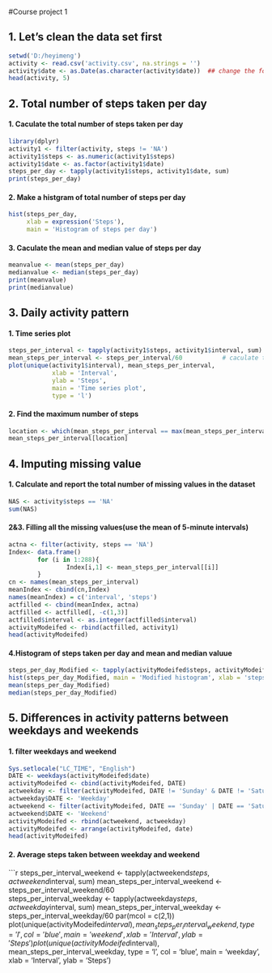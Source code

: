 #Course project 1

## 1. Let's clean the data set first
```{r}
setwd('D:/heyimeng')
activity <- read.csv('activity.csv', na.strings = '')
activity$date <- as.Date(as.character(activity$date))  ## change the format of date
head(activity, 5)
```

## 2. Total number of steps taken per day

#### 1. Caculate the total number of steps taken per day 
```{r}
library(dplyr)
activity1 <- filter(activity, steps != 'NA')
activity1$steps <- as.numeric(activity1$steps)
activity1$date <- as.factor(activity1$date)
steps_per_day <- tapply(activity1$steps, activity1$date, sum)
print(steps_per_day)
```

#### 2. Make a histgram of total number of steps per day
```{r}
hist(steps_per_day,
     xlab = expression('Steps'), 
     main = 'Histogram of steps per day')
```

#### 3. Caculate the mean and median value of steps per day
```{r}
meanvalue <- mean(steps_per_day)
medianvalue <- median(steps_per_day)
print(meanvalue)
print(medianvalue)
```

## 3. Daily activity pattern

#### 1. Time series plot
```{r}
steps_per_interval <- tapply(activity1$steps, activity1$interval, sum)
mean_steps_per_interval <- steps_per_interval/60           # caculate the mean steps
plot(unique(activity1$interval), mean_steps_per_interval,
            xlab = 'Interval',
            ylab = 'Steps',
            main = 'Time series plot',
            type = 'l')
```

#### 2. Find the maximum number of steps
```{r}
location <- which(mean_steps_per_interval == max(mean_steps_per_interval))
mean_steps_per_interval[location]
```


## 4. Imputing missing value

#### 1. Calculate and report the total number of missing values in the dataset 
```{r}
NAS <- activity$steps == 'NA'
sum(NAS)
```

#### 2&3. Filling all the missing values(use the mean of 5-minute intervals)
```{r}
actna <- filter(activity, steps == 'NA')
Index<- data.frame()
        for (i in 1:288){
                Index[i,1] <- mean_steps_per_interval[[i]]
        }
cn <- names(mean_steps_per_interval)
meanIndex <- cbind(cn,Index)
names(meanIndex) = c('interval', 'steps')
actfilled <- cbind(meanIndex, actna)
actfilled <- actfilled[, -c(1,3)]
actfilled$interval <- as.integer(actfilled$interval)
activityModeifed <- rbind(actfilled, activity1)
head(activityModeifed)
```

#### 4.Histogram of steps taken per day and mean and median valuue
```{r}
steps_per_day_Modified <- tapply(activityModeifed$steps, activityModeifed$date, sum)
hist(steps_per_day_Modified, main = 'Modified histogram', xlab = 'steps')
mean(steps_per_day_Modified)
median(steps_per_day_Modified)
```

## 5. Differences in activity patterns between weekdays and weekends
#### 1. filter weekdays and weekend
```{r}
Sys.setlocale("LC_TIME", "English") 
DATE <- weekdays(activityModeifed$date)
activityModeifed <- cbind(activityModeifed, DATE)
actweekday <- filter(activityModeifed, DATE != 'Sunday' & DATE != 'Saturday' )
actweekday$DATE <- 'Weekday'
actweekend <- filter(activityModeifed, DATE == 'Sunday' | DATE == 'Saturday')
actweekend$DATE <- 'Weekend'
activityModeifed <- rbind(actweekend, actweekday)
activityModeifed <- arrange(activityModeifed, date)
head(activityModeifed)
```

#### 2. Average steps taken between weekday and weekend
```{r}
steps_per_interval_weekend <- tapply(actweekend$steps, actweekend$interval, sum)
mean_steps_per_interval_weekend <- steps_per_interval_weekend/60    
steps_per_interval_weekday <- tapply(actweekday$steps, actweekday$interval, sum)
mean_steps_per_interval_weekday <- steps_per_interval_weekday/60
par(mcol = c(2,1))
plot(unique(activityModeifed$interval), mean_steps_per_interval_weekend, type = 'l',
     col = 'blue', main = 'weekend', xlab = 'Interval', ylab = 'Steps')
plot(unique(activityModeifed$interval), mean_steps_per_interval_weekday, type = 'l',
     col = 'blue', main = 'weekday', xlab = 'Interval', ylab = 'Steps')  
